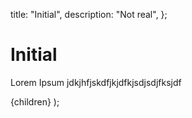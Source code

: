 
  title: "Initial",
  description: "Not real",
};

# Initial

Lorem Ipsum jdkjhfjskdfjkjdfkjsdjsdjfksjdf

  <MainLayout meta={meta}>{children}</MainLayout>
);
